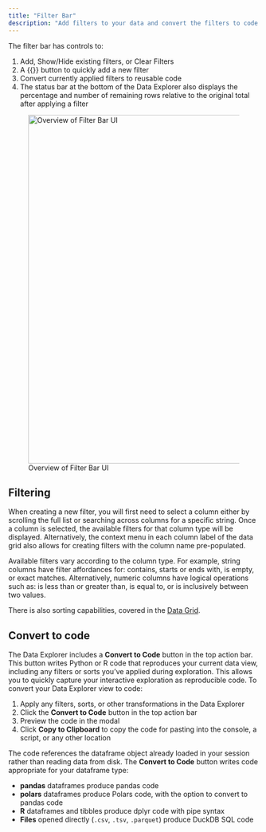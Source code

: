 ```yaml
---
title: "Filter Bar"
description: "Add filters to your data and convert the filters to code."
---
```


The filter bar has controls to:

1. Add, Show/Hide existing filters, or Clear Filters
2. A {{<fa plus>}} button to quickly add a new filter
3. Convert currently applied filters to reusable code
4. The status bar at the bottom of the Data Explorer also displays the
   percentage and number of remaining rows relative to the original total after
   applying a filter

![Overview of Filter Bar UI](images/data-explorer-filter-ui.png){width=700 fig-alt="Data explorer with active filters: 'year = 2013' and 'month >= 2.' Displays 309,772 rows of data across 19 columns. Options visible include 'Add Filter,' 'Hide Filters,' and 'Clear Filters.' A summary below indicates a large data set."}

## Filtering

When creating a new filter, you will first need to select a column either by
scrolling the full list or searching across columns for a specific string. Once
a column is selected, the available filters for that column type will be
displayed. Alternatively, the context menu in each column label of the data grid
also allows for creating filters with the column name pre-populated.

Available filters vary according to the column type. For example, string columns
have filter affordances for: contains, starts or ends with, is empty, or exact
matches. Alternatively, numeric columns have logical operations such as: is less
than or greater than, is equal to, or is inclusively between two values.

There is also sorting capabilities, covered in the [Data Grid](data-explorer-data-grid.qmd).

## Convert to code

The Data Explorer includes a **Convert to Code** button in the top action bar. 
This button writes Python or R code that reproduces your current data view, including any filters or sorts you've applied during exploration.
This allows you to quickly capture your interactive exploration as reproducible code.
To convert your Data Explorer view to code:

1. Apply any filters, sorts, or other transformations in the Data Explorer
2. Click the **Convert to Code** button in the top action bar
3. Preview the code in the modal
4. Click **Copy to Clipboard** to copy the code for pasting into the console, a script, or any other location

The code references the dataframe object already loaded in your session rather than reading data from disk.
The **Convert to Code** button writes code appropriate for your dataframe type:

- **pandas** dataframes produce pandas code
- **polars** dataframes produce Polars code, with the option to convert to pandas code
- **R** dataframes and tibbles produce dplyr code with pipe syntax
- **Files** opened directly (`.csv`, `.tsv`, `.parquet`) produce DuckDB SQL code